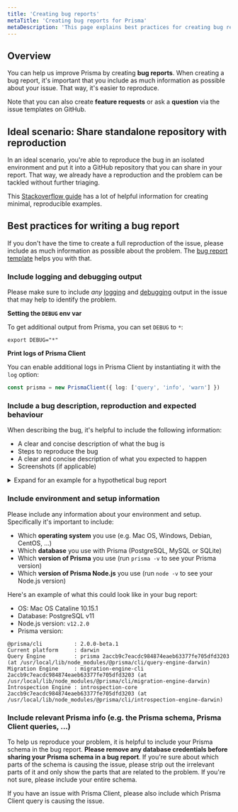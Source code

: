 ```yaml
---
title: 'Creating bug reports'
metaTitle: 'Creating bug reports for Prisma'
metaDescription: 'This page explains best practices for creating bug reports for Prisma, including sharing additional debugging output and other recommendations.'
---
```


## Overview

You can help us improve Prisma by creating **bug reports**. When creating a bug report, it's important that you include as much information as possible about your issue. That way, it's easier to reproduce.

Note that you can also create **feature requests** or ask a **question** via the issue templates on GitHub.

## Ideal scenario: Share standalone repository with reproduction

In an ideal scenario, you're able to reproduce the bug in an isolated environment and put it into a GitHub repository that you can share in your report. That way, we already have a reproduction and the problem can be tackled without further triaging.

This [Stackoverflow guide](https://stackoverflow.com/help/minimal-reproducible-example) has a lot of helpful information for creating minimal, reproducible examples.

## Best practices for writing a bug report

If you don't have the time to create a full reproduction of the issue, please include as much information as possible about the problem. The [bug report template]() helps you  with that.

### Include logging and debugging output

Please make sure to include _any_ [logging](../concepts/components/prisma-client/logging) and [debugging](../concepts/components/prisma-client/debugging) output in the issue that may help to identify the problem.

**Setting the `DEBUG` env var**

To get additional output from Prisma, you can set `DEBUG` to `*`:

```terminal
export DEBUG="*"
```

**Print logs of Prisma Client**

You can enable additional logs in Prisma Client by instantiating it with the `log` option:

```ts
const prisma = new PrismaClient({ log: ['query', 'info', 'warn'] })
```

### Include a bug description, reproduction and expected behaviour

When describing the bug, it's helpful to include the following information:

- A clear and concise description of what the bug is
- Steps to reproduce the bug
- A clear and concise description of what you expected to happen
- Screenshots (if applicable)

<details><summary>Expand for an example for a hypothetical bug report</summary>

**Example**

**Describe the bug**

`@unique` attribute on `email` field doesn't work on my model. I can create duplicate records with the same `email`.

**To reproduce**:

I have this Prisma schema (removed all unnecessary models and fields):

```prisma file=schema.prisma
model User {
  id    Int    @id @default(autoincrement())
  email String @unique
}
```

I then run `prisma generate` to generate Prisma Client.

I then have a Node.js script that creates two `User` records with the same `email`:

```ts
import { PrismaClient } from '@prisma/client'

const prisma = new PrismaClient()

// A `main` function so that we can use async/await
async function main() {
  const user1 = await prisma.create({
    data: { email: 'alice@prisma.io' }
  })
  const user2 = await prisma.create({
    data: { email: 'alice@prisma.io' }
  })
  console.log(user1, user2)
}

main()
  .catch(e => {
    throw e
  })
  .finally(async () => {
    await prisma.$disconnect()
  })
```

**Expected behavior**

I expected an exception when trying to create `user2` with the same `email` as `user1` because this violates the `@unique` constraint defined in the Prisma schema.

</details>

### Include environment and setup information

Please include any information about your environment and setup. Specifically it's important to include:

- Which **operating system** you use (e.g. Mac OS, Windows, Debian, CentOS, ...)
- Which **database** you use with Prisma (PostgreSQL, MySQL or SQLite)
- Which **version of Prisma** you use (run `prisma -v` to see your Prisma version)
- Which **version of Prisma Node.js** you use (run `node -v` to see your Node.js version)

Here's an example of what this could look like in your bug report:

- OS: Mac OS Cataline 10.15.1 
- Database: PostgreSQL v11
- Node.js version: `v12.2.0`
- Prisma version:

```
@prisma/cli          : 2.0.0-beta.1
Current platform     : darwin
Query Engine         : prisma 2accb9c7eacdc984874eaeb63377fe705dfd3203 (at /usr/local/lib/node_modules/@prisma/cli/query-engine-darwin)
Migration Engine     : migration-engine-cli 2accb9c7eacdc984874eaeb63377fe705dfd3203 (at /usr/local/lib/node_modules/@prisma/cli/migration-engine-darwin)
Introspection Engine : introspection-core 2accb9c7eacdc984874eaeb63377fe705dfd3203 (at /usr/local/lib/node_modules/@prisma/cli/introspection-engine-darwin)
```

### Include relevant Prisma info (e.g. the Prisma schema, Prisma Client queries, ...)

To help us reproduce your problem, it is helpful to include your Prisma schema in the bug report. **Please remove any database credentials before sharing your Prisma schema in a bug report**. If you're sure about which parts of the schema is causing the issue, please strip out the irrelevant parts of it and only show the parts that are related to the problem. If you're not sure, please include your entire schema.

If you have an issue with Prisma Client, please also include which Prisma Client query is causing the issue.


